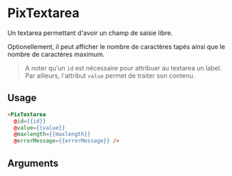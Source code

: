 
<Meta
  title='Form/Textarea'
  component='PixTextarea'
  decorators={[centered]}
  argTypes={stories.argTypes}
/>

# PixTextarea

Un textarea permettant d'avoir un champ de saisie libre.

Optionellement, il peut afficher le nombre de caractères tapés ainsi que le nombre de caractères maximum.

> A noter qu'un `id` est nécessaire pour attribuer au textarea un label. Par ailleurs, l'attribut `value` permet de traiter son contenu.

<Canvas>
  <Story name='PixTextarea' story={stories.textarea} height={100} />
</Canvas>

## Usage

```html
<PixTextarea
  @id={{id}}
  @value={{value}}
  @maxlength={{maxlength}}
  @errorMessage={{errorMessage}} />
```

## Arguments

<ArgsTable story="PixTextarea" />
